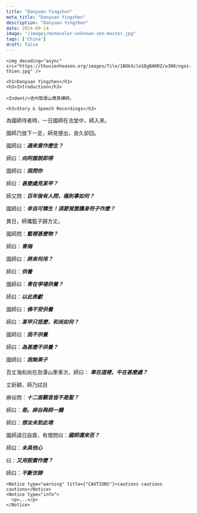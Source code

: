 ```yaml
---
title: "Danyuan Yingzhen"
meta_title: "Danyuan Yingzhen"
description: "Danyuan Yingzhen"
date: 2024-09-14
image: "/images/monocolor-unknown-zen-master.jpg"
tags: ['China']
draft: false
---
```


<div className="grid xl:grid-cols-8 lg:grid-cols-8 md:grid-cols-2 sm:grid-cols-2 xs:grid-cols-1 gap-8">

<div className="lg:col-span-3 md:col-span-1">

    <img decoding="async" src="https://thuvienhoasen.org/images/file/1BOkScle1QgBAKRZ/w300/ngoi-thien.jpg" />

    <h1>Danyuan Yingzhen</h1>
    <h3>Introduction</h3>

    <Indent/>吉州耽源山應真禪師。

</div>

<div className="lg:col-span-3 md:col-span-1">

    <h3>Story & Speech Recordings</h3>

  為國師侍者時，一日國師在法堂中，師入來。

  國師乃放下一足，師見便出，良久卻回。

  國師曰：___適來意作麼生？___

  師曰：___向阿誰說即得___

  國師曰：___我問你___

  師曰：___甚麼處見某甲？___

  師又問：___百年後有人問，極則事如何？___

  國師曰：___幸自可憐生！須要覓箇護身符子作麼？___

  異日，師攜籃子歸方丈。

  國師問：___籃裡甚麼物？___

  師曰：___青梅___

  國師曰：___將來何用？___

  師曰：___供養___

  國師曰：___青在爭堪供養？___

  師曰：___以此表獻___

  國師曰：___佛不受供養___

  師曰：___某甲只恁麼，和尚如何？___

  國師曰：___我不供養___

  師曰：___為甚麼不供養？___

  國師曰：___我無果子___

  百丈海和尚在泐潭山牽車次，師曰： ___車在這裡，牛在甚麼處？___

  丈斫額，師乃拭目

  麻谷問：___十二面觀音豈不是聖？___

  師曰：___是。麻谷與師一摑___

  師曰：___想汝未到此境___

  國師諱日設齋，有僧問曰：___國師還來否？___

  師曰：___未具他心___

  曰：___又用設齋作麼？___

  師曰：___不斷世諦___

</div>

<div className="lg:col-span-2">

    <Notice type="warning" title={"CAUTIONS"}>cautions cautions cautions</Notice>
    <Notice type="info">
      <p>...</p>
    </Notice>

</div>

</div>


